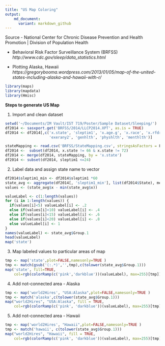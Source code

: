 ```yaml
---
title: "US Map Coloring"
output:
    md_document:
      variant: markdown_github
---
```

Source - National Center for Chronic Disease Prevention and Health Promotion | Division of Population Health

* Behavioral Risk Factor Surveillance System (BRFSS)
*http://www.cdc.gov/sleep/data_statistics.html*

* Plotting Alaska, Hawaii
*https://gregorybooma.wordpress.com/2013/01/05/map-of-the-united-states-including-alaska-and-hawaii-with-r/*

```r
library(maps)
library(mapdata)
library(Hmisc)
```

**Steps to generate US Map**

1. Import and clean dataset
```r
setwd('~/Documents/IM Vault/IST 719/Poster/Sample Dataset/Sleeping/')
df2014 <- sasxport.get('BRFSS/2014/LLCP2014.XPT', as.is = TRUE)
df2014 <- df2014[,c('x.state', 'sleptim1', 'x.age.g', 'x.race', 'x.rfdrhv4', 'sex', 'smokday2',
                    'exerany2', 'genhlth', 'physhlth', 'menthlth')]

stateMapping <- read.csv('BRFSS/StateMapping.csv', stringsAsFactors = F)
df2014 <-  subset(df2014, x.state != 66 & x.state != 72)
df2014 <- merge(df2014, stateMapping, by = 'x.state')
df2014 <- subset(df2014, sleptim1 <=24)

```

2. Label data and assign state name to vector
```r

df2014$sleptim1_min <- df2014$sleptim1 *60
state_avg <- aggregate(df2014[, 'sleptim1_min'], list(df2014$State), mean)
values <- (state_avg$x - min(state_avg$x))

valueLabel <- c(1:length(values))
for (i in 1:length(values)) {
  if(values[i]<5) valueLabel[i] <- .2
  else if(values[i]<10) valueLabel[i] <- .4
  else if(values[i]<15) valueLabel[i] <- .6
  else if(values[i]<20) valueLabel[i] <- .8
  else valueLabel[i] <- 1
}
names(valueLabel) <- state_avg$Group.1
head(valueLabel)
map('state')
```

3. Map labeled values to particular areas of map
```r
tmp <- map('state',plot=FALSE,namesonly=TRUE )
tmp <- match(gsub('(:.*)','',tmp),c(tolower(state_avg$Group.1)))
map('state', fill=TRUE,
    col=rgb(colorRamp(c('pink','darkblue'))(valueLabel), max=255)[tmp])

```

4. Add not-connected area - Alaska
```r
tmp <- map('world2Hires', "USA:Alaska",plot=FALSE,namesonly=TRUE )
tmp <- match('alaska',c(tolower(state_avg$Group.1)))
map("world2Hires", "USA:Alaska", fill = TRUE, 
    col=rgb(colorRamp(c('pink', 'darkblue'))(valueLabel), max=255)[tmp])
```

5. Add not-connected area - Hawaii
```r
tmp <- map('world2Hires', "Hawaii",plot=FALSE,namesonly=TRUE )
tmp <- match('hawaii', c(tolower(state_avg$Group.1)))
map("world2Hires", "Hawaii", fill = TRUE,
    col=rgb(colorRamp(c('pink', 'darkblue'))(valueLabel), max=255)[tmp])

```

